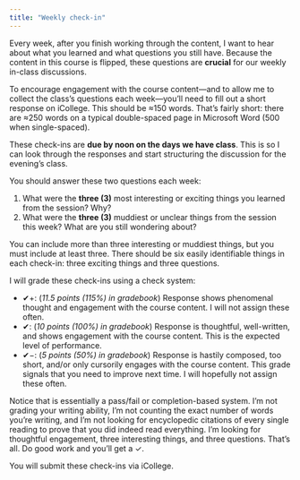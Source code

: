 ```yaml
---
title: "Weekly check-in"
---
```


Every week, after you finish working through the content, I want to hear about what you learned and what questions you still have. Because the content in this course is flipped, these questions are **crucial** for our weekly in-class discussions.

To encourage engagement with the course content—and to allow me to collect the class's questions each week—you'll need to fill out a short response on iCollege. This should be ≈150 words. That's fairly short: there are ≈250 words on a typical double-spaced page in Microsoft Word (500 when single-spaced). 

These check-ins are **due by noon on the days we have class**. This is so I can look through the responses and start structuring the discussion for the evening's class.

You should answer these two questions each week:

1. What were the **three (3)** most interesting or exciting things you learned from the session? Why?
2. What were the **three (3)** muddiest or unclear things from the session this week? What are you still wondering about?

You can include more than three interesting or muddiest things, but you must include at least three. There should be six easily identifiable things in each check-in: three exciting things and three questions.

I will grade these check-ins using a check system:

- ✔+: (*11.5 points (115%) in gradebook*) Response shows phenomenal thought and engagement with the course content. I will not assign these often.
- ✔: (*10 points (100%) in gradebook*) Response is thoughtful, well-written, and shows engagement with the course content. This is the expected level of performance.
- ✔−: (*5 points (50%) in gradebook*) Response is hastily composed, too short, and/or only cursorily engages with the course content. This grade signals that you need to improve next time. I will hopefully not assign these often.

Notice that is essentially a pass/fail or completion-based system. I'm not grading your writing ability, I'm not counting the exact number of words you're writing, and I'm not looking for encyclopedic citations of every single reading to prove that you did indeed read everything. I'm looking for thoughtful engagement, three interesting things, and three questions. That's all. Do good work and you'll get a ✓.

You will submit these check-ins via iCollege.
